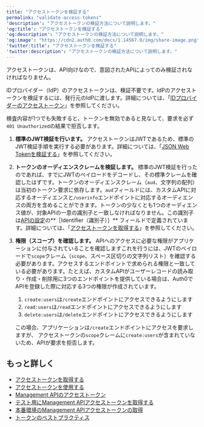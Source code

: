 ---
title: "アクセストークンを検証する"
permalink: "validate-access-tokens"
'description': "アクセストークンの検証方法について説明します。"
'og:title': "アクセストークンを検証する"
'og:description': "アクセストークンの検証方法について説明します。"
'og:image': "https://cdn2.auth0.com/docs/1.14567.0/img/share-image.png"
'twitter:title': "アクセストークンを検証する"
'twitter:description': "アクセストークンの検証方法について説明します。"
---

アクセストークンは、API向けなので、意図されたAPIによってのみ検証されなければなりません。

<Callout icon="file-lines" color="#0EA5E9" iconType="regular">

IDプロバイダー（IdP）のアクセストークンは、検証不要です。IdPのアクセストークンを検証するには、発行元のIdPに渡します。詳細については、「[IDプロバイダーのアクセストークン](/docs/ja-jp/secure/tokens/access-tokens/identity-provider-access-tokens)」を参照してください。

</Callout>

検査内容が1つでも失敗すると、トークンを無効であると見なして、要求を必ず`401 Unauthorized`の結果で拒否します。

1. **標準のJWT検証を行います。** アクセストークンはJWTであるため、標準のJWT検証手順を実行する必要があります。詳細については、「[JSON Web Tokenを検証する](/docs/ja-jp/secure/tokens/json-web-tokens/validate-json-web-tokens)」を参照してください。
2. **トークンのオーディエンスクレームを検証します。** 標準のJWT検証を行ったのであれば、すでにJWTのペイロードをデコードし、その標準クレームを確認したはずです。トークンのオーディエンスクレーム（`aud`、文字列の配列）は当初のトークン要求に依存します。`aud`フィールドには、カスタムAPIに対応するオーディエンスと`/userinfo`エンドポイントに対応するオーディエンスの両方を含めることができます。トークンの少なくとも1つのオーディエンス値が、対象APIの一意の識別子と一致しなければなりません。この識別子は[APIの設定](https://manage.auth0.com/#/apis)の**［Identifier（識別子）］** フィールドで定義されています。詳細については、「[アクセストークンを取得する](/docs/ja-jp/secure/tokens/access-tokens/get-access-tokens)」を参照してください。
3. **権限（スコープ）を確認します。** APIへのアクセスに必要な権限がアプリケーションに付与されていることを確認しますこれを行うには、JWTのペイロードで`scope`クレーム（`scope`、スペース区切りの文字列リスト）を確認する必要があります。アクセスするエンドポイントで求められる権限と一致している必要があります。たとえば、カスタムAPIがユーザーレコードの読み取り・作成・削除用に3つのエンドポイントを提供している場合は、Auth0でAPIを登録した際に対応する3つの権限が作成されています。

   1. `create:users`は`/create`エンドポイントにアクセスできるようにします
   2. `read:users`は`/read`エンドポイントにアクセスできるようにします
   3. `delete:users`は`/delete`エンドポイントにアクセスできるようにします

   この場合、アプリケーションは`/create`エンドポイントにアクセスを要求しますが、 アクセストークンの`scope`クレームに`create:users`が含まれていないため、APIが要求を拒否します。

## もっと詳しく

* [アクセストークンを取得する](/docs/ja-jp/secure/tokens/access-tokens/get-access-tokens)
* [アクセストークンを使用する](/docs/ja-jp/secure/tokens/access-tokens/use-access-tokens)
* [Management APIのアクセストークン](/docs/ja-jp/secure/tokens/access-tokens/management-api-access-tokens)
* [テスト用にManagement APIアクセストークンを取得する](/docs/ja-jp/secure/tokens/access-tokens/management-api-access-tokens/get-management-api-access-tokens-for-testing)
* [本番環境のManagement APIアクセストークンの取得](/docs/ja-jp/secure/tokens/access-tokens/management-api-access-tokens/get-management-api-access-tokens-for-production)
* [トークンのベストプラクティス](/docs/ja-jp/secure/tokens/token-best-practices)